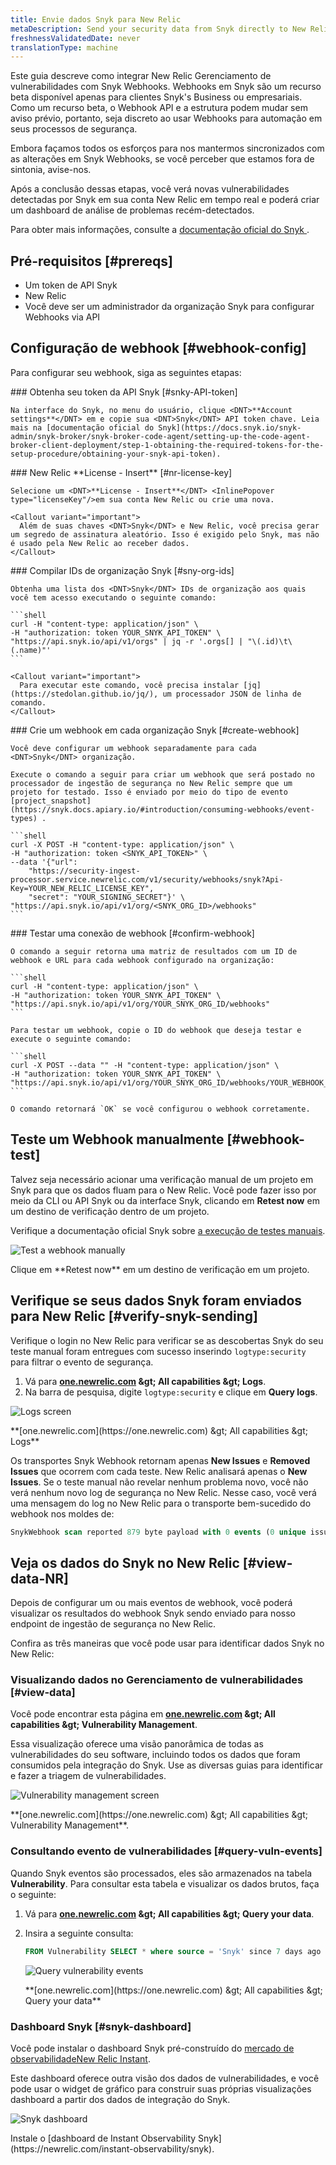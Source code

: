 ```yaml
---
title: Envie dados Snyk para New Relic
metaDescription: Send your security data from Snyk directly to New Relic.
freshnessValidatedDate: never
translationType: machine
---
```


Este guia descreve como integrar New Relic Gerenciamento de vulnerabilidades com <DNT>Snyk</DNT> Webhooks. Webhooks em <DNT>Snyk</DNT> são um recurso beta disponível apenas para clientes <DNT>Snyk's Business</DNT> ou empresariais. Como um recurso beta, o <DNT>Webhook API</DNT> e a estrutura podem mudar sem aviso prévio, portanto, seja discreto ao usar Webhooks para automação em seus processos de segurança.

Embora façamos todos os esforços para nos mantermos sincronizados com as alterações em <DNT>Snyk Webhooks</DNT>, se você perceber que estamos fora de sintonia, avise-nos.

Após a conclusão dessas etapas, você verá novas vulnerabilidades detectadas por <DNT>Snyk</DNT> em sua conta New Relic em tempo real e poderá criar um dashboard de análise de problemas recém-detectados.

Para obter mais informações, consulte a [documentação oficial do <DNT>Snyk</DNT> ](https://snyk.docs.apiary.io/#reference/webhooks).

## Pré-requisitos [#prereqs]

* Um token de API <DNT>Snyk</DNT>
* New Relic<InlinePopover type="licenseKey"/>
* Você deve ser um administrador da organização <DNT>Snyk</DNT> para configurar Webhooks via API

## Configuração de webhook [#webhook-config]

Para configurar seu webhook, siga as seguintes etapas:

<Steps>
  <Step>
    ### Obtenha seu token da API Snyk [#snky-API-token]

    Na interface do Snyk, no menu do usuário, clique <DNT>**Account settings**</DNT> em e copie sua <DNT>Snyk</DNT> API token chave. Leia mais na [documentação oficial do Snyk](https://docs.snyk.io/snyk-admin/snyk-broker/snyk-broker-code-agent/setting-up-the-code-agent-broker-client-deployment/step-1-obtaining-the-required-tokens-for-the-setup-procedure/obtaining-your-snyk-api-token).
  </Step>

  <Step>
    ### New Relic <DNT>**License - Insert**</DNT> [#nr-license-key]

    Selecione um <DNT>**License - Insert**</DNT> <InlinePopover type="licenseKey"/>em sua conta New Relic ou crie uma nova.

    <Callout variant="important">
      Além de suas chaves <DNT>Snyk</DNT> e New Relic, você precisa gerar um segredo de assinatura aleatório. Isso é exigido pelo Snyk, mas não é usado pela New Relic ao receber dados.
    </Callout>
  </Step>

  <Step>
    ### Compilar IDs de organização Snyk [#sny-org-ids]

    Obtenha uma lista dos <DNT>Snyk</DNT> IDs de organização aos quais você tem acesso executando o seguinte comando:

    ```shell
    curl -H "content-type: application/json" \
    -H "authorization: token YOUR_SNYK_API_TOKEN" \
    "https://api.snyk.io/api/v1/orgs" | jq -r '.orgs[] | "\(.id)\t\(.name)"'
    ```

    <Callout variant="important">
      Para executar este comando, você precisa instalar [jq](https://stedolan.github.io/jq/), um processador JSON de linha de comando.
    </Callout>
  </Step>

  <Step>
    ### Crie um webhook em cada organização Snyk [#create-webhook]

    Você deve configurar um webhook separadamente para cada <DNT>Snyk</DNT> organização.

    Execute o comando a seguir para criar um webhook que será postado no processador de ingestão de segurança no New Relic sempre que um projeto for testado. Isso é enviado por meio do tipo de evento [project_snapshot](https://snyk.docs.apiary.io/#introduction/consuming-webhooks/event-types) .

    ```shell
    curl -X POST -H "content-type: application/json" \
    -H "authorization: token <SNYK_API_TOKEN>" \
    --data '{"url": 
        "https://security-ingest-processor.service.newrelic.com/v1/security/webhooks/snyk?Api-Key=YOUR_NEW_RELIC_LICENSE_KEY",
        "secret": "YOUR_SIGNING_SECRET"}' \
    "https://api.snyk.io/api/v1/org/<SNYK_ORG_ID>/webhooks"
    ```
  </Step>

  <Step>
    ### Testar uma conexão de webhook [#confirm-webhook]

    O comando a seguir retorna uma matriz de resultados com um ID de webhook e URL para cada webhook configurado na organização:

    ```shell
    curl -H "content-type: application/json" \
    -H "authorization: token YOUR_SNYK_API_TOKEN" \
    "https://api.snyk.io/api/v1/org/YOUR_SNYK_ORG_ID/webhooks"
    ```

    Para testar um webhook, copie o ID do webhook que deseja testar e execute o seguinte comando:

    ```shell
    curl -X POST --data "" -H "content-type: application/json" \
    -H "authorization: token YOUR_SNYK_API_TOKEN" \
    "https://api.snyk.io/api/v1/org/YOUR_SNYK_ORG_ID/webhooks/YOUR_WEBHOOK_ID/ping"
    ```

    O comando retornará `OK` se você configurou o webhook corretamente.
  </Step>
</Steps>

## Teste um Webhook manualmente [#webhook-test]

Talvez seja necessário acionar uma verificação manual de um projeto em <DNT>Snyk</DNT> para que os dados fluam para o New Relic. Você pode fazer isso por meio da CLI ou API <DNT>Snyk</DNT> ou da interface <DNT>Snyk</DNT>, clicando em <DNT>**Retest now**</DNT> em um destino de verificação dentro de um projeto.

Verifique a documentação oficial <DNT>Snyk</DNT> sobre [a execução de testes manuais](https://docs.snyk.io/getting-started/running-tests#run-tests-manually).

<img
  title="Test a webhook manually"
  alt="Test a webhook manually"
  src="/images/vulnerability-management_screenshot-crop_test-webhook.webp"
/>

<figcaption>
  Clique em <DNT>**Retest now**</DNT> em um destino de verificação em um projeto.
</figcaption>

## Verifique se seus dados Snyk foram enviados para New Relic [#verify-snyk-sending]

Verifique o login no New Relic para verificar se as descobertas <DNT>Snyk</DNT> do seu teste manual foram entregues com sucesso inserindo `logtype:security` para filtrar o evento de segurança.

1. Vá para <DNT>**[one.newrelic.com](https://one.newrelic.com) &amp;gt; All capabilities &amp;gt; Logs**</DNT>.
2. Na barra de pesquisa, digite `logtype:security` e clique em <DNT>**Query logs**</DNT>.

<img
  title="Logs screen"
  alt="Logs screen"
  src="/images/vulnerability-management_screenshot-crop_verify-snyk-data.webp"
/>

<figcaption>
  <DNT>
    **[one.newrelic.com](https://one.newrelic.com) &amp;gt; All capabilities &amp;gt; Logs**
  </DNT>
</figcaption>

Os transportes Snyk Webhook retornam apenas <DNT>**New Issues**</DNT> e <DNT>**Removed Issues**</DNT> que ocorrem com cada teste. New Relic analisará apenas o <DNT>**New Issues**</DNT>. Se o teste manual não revelar nenhum problema novo, você não verá nenhum novo log de segurança no New Relic. Nesse caso, você verá uma mensagem do log no New Relic para o transporte bem-sucedido do webhook nos moldes de:

```sql
SnykWebhook scan reported 879 byte payload with 0 events (0 unique issue ids) from '' errors=no
```

## Veja os dados do Snyk no New Relic [#view-data-NR]

Depois de configurar um ou mais eventos de webhook, você poderá visualizar os resultados do webhook <DNT>Snyk</DNT> sendo enviado para nosso endpoint de ingestão de segurança no New Relic.

Confira as três maneiras que você pode usar para identificar dados <DNT>Snyk</DNT> no New Relic:

### Visualizando dados no Gerenciamento de vulnerabilidades [#view-data]

Você pode encontrar esta página em <DNT>**[one.newrelic.com](https://one.newrelic.com) &amp;gt; All capabilities &amp;gt; Vulnerability Management**</DNT>.

Essa visualização oferece uma visão panorâmica de todas as vulnerabilidades do seu software, incluindo todos os dados que foram consumidos pela integração do <DNT>Snyk</DNT>. Use as diversas guias para identificar e fazer a triagem de vulnerabilidades.

<img
  title="Vulnerability management screen"
  alt="Vulnerability management screen"
  src="/images/accounts_screenshot-full_vm-landing.webp"
/>

<figcaption>
  <DNT>**[one.newrelic.com](https://one.newrelic.com) &amp;gt; All capabilities &amp;gt; Vulnerability Management**</DNT>.
</figcaption>

### Consultando evento de vulnerabilidades [#query-vuln-events]

Quando <DNT>Snyk</DNT> eventos são processados, eles são armazenados na tabela <DNT>**Vulnerability**</DNT>. Para consultar esta tabela e visualizar os dados brutos, faça o seguinte:

1. Vá para <DNT>**[one.newrelic.com](https://one.newrelic.com) &amp;gt; All capabilities &amp;gt; Query your data**</DNT>.

2. Insira a seguinte consulta:

   ```sql
   FROM Vulnerability SELECT * where source = 'Snyk' since 7 days ago
   ```

   <img
     title="Query vulnerability events"
     alt="Query vulnerability events"
     src="/images/vulnerability-management_screenshot-full_query-vuln-events.webp"
   />

   <figcaption>
     <DNT>
       **[one.newrelic.com](https://one.newrelic.com) &amp;gt; All capabilities &amp;gt; Query your data**
     </DNT>
   </figcaption>

### Dashboard Snyk [#snyk-dashboard]

Você pode instalar o dashboard <DNT>Snyk</DNT> pré-construído do [mercado de observabilidadeNew Relic Instant](https://newrelic.com/instant-observability/snyk).

Este dashboard oferece outra visão dos dados de vulnerabilidades, e você pode usar o widget de gráfico para construir suas próprias visualizações dashboard a partir dos dados de integração do Snyk.

<img
  title="Snyk dashboard"
  alt="Snyk dashboard"
  src="/images/vm_screenshot-full_snyk-dashboard.webp"
/>

<figcaption>
  Instale o [dashboard de Instant Observability Snyk](https://newrelic.com/instant-observability/snyk).
</figcaption>
